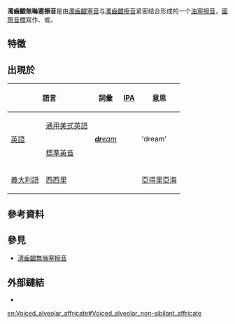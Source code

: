 {{Infobox IPA
|ipa symbol=d͡ɹ̝
|ipa symbol2=d͡ð̠
|ipa symbol3=d͡ð͇
}}
'''濁齒齦無噝塞擦音'''是由[[濁齒齦塞音|濁齒齦塞音]]{{IPA|[d]}}与[[濁齒齦擦音|濁齒齦擦音]]{{IPA|[ð̠]}}紧密结合形成的一个[[清濁音|浊]][[塞擦音|塞擦音]]，[[國際音標|國際音標]]寫作{{IPA|[dð̠]}}、{{IPA|[dɹ̝]}}或{{IPA|[dð̳]}}。

== 特徵 ==
{{features|塞擦音|齒齦音|濁音|口腔輔音|中央輔音|肺部氣流音}}

== 出現於 ==
{| class="wikitable"
! colspan="2" | 語言 !! 詞彙 !! [[國際音標|IPA]] !! 意思 !! 註釋
|-
| rowspan=2 | [[英語|英語]] || [[通用美式英語|通用美式英語]]{{sfnp|Gimson|2014|pp=177, 186–188, 192}} || rowspan=2 | ''[[英語字母|'''dr'''eam]]'' || rowspan=2 | {{IPA|[d͡ɹ̝ʷɪi̯m]}} || rowspan=2 | 'dream' || rowspan=2 | {{IPA|/dr/}}在[[音節|音節]]首、且該音節帶[[輕重讀|重音]]時的一種發音。更常被發為[[齒齦後音|齒齦後音]]{{IPAblink|d̠͡ɹ̠˔}}。{{sfnp|Gimson|2014|pp=177, 186–188, 192}}。參見[[英語音系學|英語音系學]]。
|-
| [[標準英音|標準英音]]{{sfnp|Gimson|2014|pp=177, 186–188, 192}}
|-
| [[義大利語|義大利語]] || [[西西里|西西里]]{{sfnp|Canepari|1992|p=64}} || {{lang|it|[[義大利語字母|A'''dr'''iatico]]}} || {{IPA|[äd͡ɹ̝iˈäːt̪iko]}} || [[亞得里亞海|亞得里亞海]] || 為[[舌尖音|舌尖音]]，是{{IPA|/dr/}}的一種地方性發音，可以被{{IPA|[{{IPAplink|d}}{{IPAplink|ɹ̝}}]}}取代。{{sfnp|Canepari|1992|pp=64–65}}參見{{tsl|en|Italian phonology|義大利語音系}}。
|}

== 參考資料 ==
{{reflist}}

== 參見 ==
*[[清齒齦無噝塞擦音|清齒齦無噝塞擦音]]
==外部鏈結==
* {{phoible|dð̠}}

{{IPA navigation|state=expanded}}
[[en:Voiced_alveolar_affricate#Voiced_alveolar_non-sibilant_affricate|en:Voiced_alveolar_affricate#Voiced_alveolar_non-sibilant_affricate]]